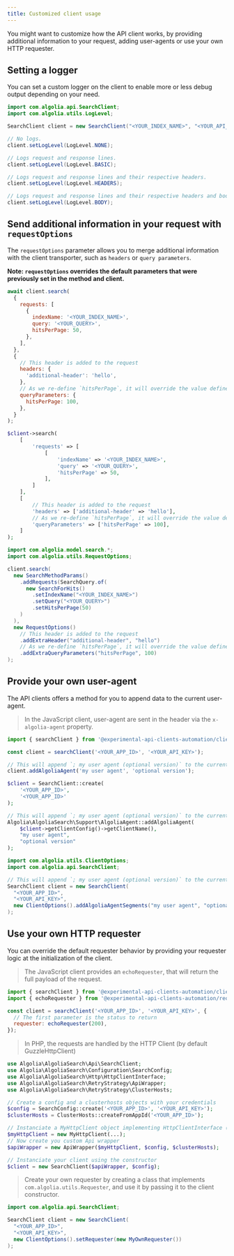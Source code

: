 ```yaml
---
title: Customized client usage
---
```



You might want to customize how the API client works, by providing additional information to your request, adding user-agents or use your own HTTP requester.

## Setting a logger

You can set a custom logger on the client to enable more or less debug output depending on your need.

<TabsLanguage>
<TabItem value="java">

```java
import com.algolia.api.SearchClient;
import com.algolia.utils.LogLevel;

SearchClient client = new SearchClient("<YOUR_INDEX_NAME>", "<YOUR_API_KEY>");

// No logs.
client.setLogLevel(LogLevel.NONE);

// Logs request and response lines.
client.setLogLevel(LogLevel.BASIC);

// Logs request and response lines and their respective headers.
client.setLogLevel(LogLevel.HEADERS);

// Logs request and response lines and their respective headers and bodies (if present).
client.setLogLevel(LogLevel.BODY);
```

</TabItem>
</TabsLanguage>

## Send additional information in your request with `requestOptions`

The `requestOptions` parameter allows you to merge additional information with the client transporter, such as `headers` or `query parameters`.

**Note: `requestOptions` overrides the default parameters that were previously set in the method and client.**

<TabsLanguage>
<TabItem value="javascript">

```js
await client.search(
  {
    requests: [
      {
        indexName: '<YOUR_INDEX_NAME>',
        query: '<YOUR_QUERY>',
        hitsPerPage: 50,
      },
    ],
  },
  {
    // This header is added to the request
    headers: {
      'additional-header': 'hello',
    },
    // As we re-define `hitsPerPage`, it will override the value defined in the method's parameters.
    queryParameters: {
      hitsPerPage: 100,
    },
  }
);
```

</TabItem>
<TabItem value="php">

```php
$client->search(
    [
        'requests' => [
            [
                'indexName' => '<YOUR_INDEX_NAME>',
                'query' => '<YOUR_QUERY>',
                'hitsPerPage' => 50,
            ],
        ]
    ],
    [
        // This header is added to the request
        'headers' => ['additional-header' => 'hello'],
        // As we re-define `hitsPerPage`, it will override the value defined in the method's parameters.
        'queryParameters' => ['hitsPerPage' => 100],
    ]
);
```

</TabItem>
<TabItem value="java">

```java
import com.algolia.model.search.*;
import com.algolia.utils.RequestOptions;

client.search(
  new SearchMethodParams()
    .addRequests(SearchQuery.of(
      new SearchForHits()
        .setIndexName("<YOUR_INDEX_NAME>")
        .setQuery("<YOUR_QUERY>")
        .setHitsPerPage(50)
    )
  ),
  new RequestOptions()
    // This header is added to the request
    .addExtraHeader("additional-header", "hello")
    // As we re-define `hitsPerPage`, it will override the value defined in the method's parameters.
    .addExtraQueryParameters("hitsPerPage", 100)
);
```

</TabItem>
</TabsLanguage>

## Provide your own user-agent

The API clients offers a method for you to append data to the current user-agent.

<TabsLanguage>
<TabItem value="javascript">

> In the JavaScript client, user-agent are sent in the header via the `x-algolia-agent` property.

```js
import { searchClient } from '@experimental-api-clients-automation/client-search';

const client = searchClient('<YOUR_APP_ID>', '<YOUR_API_KEY>');

// This will append `; my user agent (optional version)` to the current value of `x-algolia-agent` for every requests
client.addAlgoliaAgent('my user agent', 'optional version');
```

</TabItem>
<TabItem value="php">

```php
$client = SearchClient::create(
    '<YOUR_APP_ID>',
    '<YOUR_APP_ID>'
);

// This will append `; my user agent (optional version)` to the current value of `User-Agent` for every requests
Algolia\AlgoliaSearch\Support\AlgoliaAgent::addAlgoliaAgent(
    $client->getClientConfig()->getClientName(),
    "my user agent",
    "optional version"
);
```

</TabItem>
<TabItem value="java">

```java
import com.algolia.utils.ClientOptions;
import com.algolia.api.SearchClient;

// This will append `; my user agent (optional version)` to the current value of `x-algolia-agent` for every requests
SearchClient client = new SearchClient(
  "<YOUR_APP_ID>", 
  "<YOUR_API_KEY>",
  new ClientOptions().addAlgoliaAgentSegments("my user agent", "optional version")
);
```

</TabItem>
</TabsLanguage>

## Use your own HTTP requester

You can override the default requester behavior by providing your requester logic at the initialization of the client.

<TabsLanguage>
<TabItem value="javascript">

> The JavaScript client provides an `echoRequester`, that will return the full payload of the request.

```js
import { searchClient } from '@experimental-api-clients-automation/client-search';
import { echoRequester } from '@experimental-api-clients-automation/requester-node-http';

const client = searchClient('<YOUR_APP_ID>', '<YOUR_API_KEY>', {
  // The first parameter is the status to return
  requester: echoRequester(200),
});
```

</TabItem>
<TabItem value="php">

> In PHP, the requests are handled by the HTTP Client (by default GuzzleHttpClient)

```php
use Algolia\AlgoliaSearch\Api\SearchClient;
use Algolia\AlgoliaSearch\Configuration\SearchConfig;
use Algolia\AlgoliaSearch\Http\HttpClientInterface;
use Algolia\AlgoliaSearch\RetryStrategy\ApiWrapper;
use Algolia\AlgoliaSearch\RetryStrategy\ClusterHosts;

// Create a config and a clusterhosts objects with your credentials
$config = SearchConfig::create('<YOUR_APP_ID>', '<YOUR_API_KEY>');
$clusterHosts = ClusterHosts::createFromAppId('<YOUR_APP_ID>');

// Instanciate a MyHttpClient object implementing HttpClientInterface (replacing GuzzleHttpClient)
$myHttpClient = new MyHttpClient(...);
// Now create you custom Api wrapper
$apiWrapper = new ApiWrapper($myHttpClient, $config, $clusterHosts);

// Instanciate your client using the constructor
$client = new SearchClient($apiWrapper, $config);
```

</TabItem>
<TabItem value="java">

> Create your own requester by creating a class that implements `com.algolia.utils.Requester`, and use it by passing it to the client constructor.

```java
import com.algolia.api.SearchClient;

SearchClient client = new SearchClient(
  "<YOUR_APP_ID>", 
  "<YOUR_API_KEY>",
  new ClientOptions().setRequester(new MyOwnRequester())
);
```

</TabItem>
</TabsLanguage>
